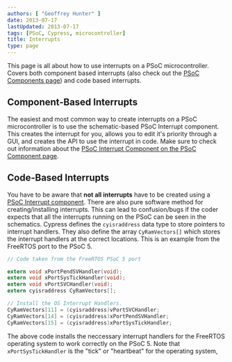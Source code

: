 ```yaml
---
authors: [ "Geoffrey Hunter" ]
date: 2013-07-17
lastUpdated: 2013-07-17
tags: [PSoC, Cypress, microcontroller]
title: Interrupts
type: page
---
```


This page is all about how to use interrupts on a PSoC microcontroller. Covers both component based interrupts (also check out the [PSoC Components page](/programming/microcontrollers/psoc/components)) and code based interrupts.

## Component-Based Interrupts

The easiest and most common way to create interrupts on a PSoC microcontroller is to use the schematic-based PSoC Interrupt component. This creates the interrupt for you, allows you to edit it's priority through a GUI, and creates the API to use the interrupt in code. Make sure to check out information about the [PSoC Interrupt Component on the PSoC Component page](/programming/microcontrollers/psoc/components#interrupts).

## Code-Based Interrupts

You have to be aware that **not all interrupts** have to be created using a [PSoC Interrupt component](/programming/microcontrollers/psoc/components#interrupts). There are also pure software method for creating/installing interrupts. This can lead to confusion/bugs if the coder expects that all the interrupts running on the PSoC can be seen in the schematics. Cypress defines the `cyisraddress` data type to store pointers to interrupt handlers. They also define the array `CyRamVectors[]` which stores the interrupt handlers at the correct locations. This is an example from the FreeRTOS port to the PSoC 5.

```c
// Code taken from the FreeRTOS PSoC 5 port

extern void xPortPendSVHandler(void);
extern void xPortSysTickHandler(void);
extern void vPortSVCHandler(void);
extern cyisraddress CyRamVectors[];

// Install the OS Interrupt Handlers.
CyRamVectors[11] = (cyisraddress)vPortSVCHandler;
CyRamVectors[14] = (cyisraddress)xPortPendSVHandler;
CyRamVectors[15] = (cyisraddress)xPortSysTickHandler;
```

The above code installs the neccessary interrupt handlers for the FreeRTOS operating system to work correctly on the PSoC 5. Note that `xPortSysTickHandler` is the "tick" or "heartbeat" for the operating system,
